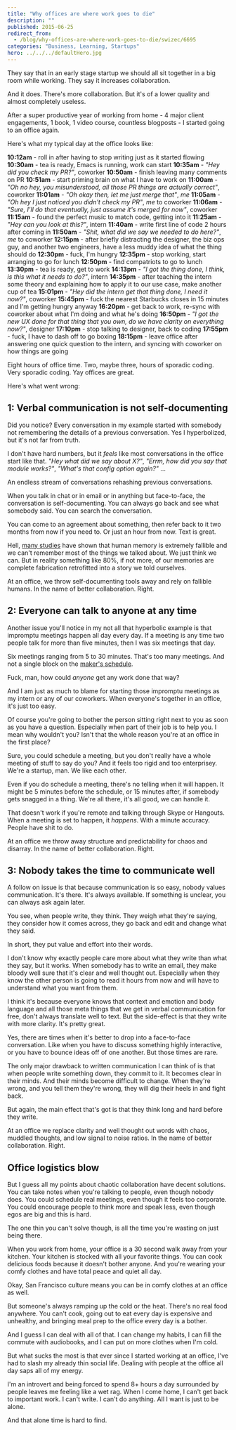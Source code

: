 ```yaml
---
title: "Why offices are where work goes to die"
description: ""
published: 2015-06-25
redirect_from:
  - /blog/why-offices-are-where-work-goes-to-die/swizec/6695
categories: "Business, Learning, Startups"
hero: ../../../defaultHero.jpg
---
```


They say that in an early stage startup we should all sit together in a big room while working. They say it increases collaboration.

And it does. There's more collaboration. But it's of a lower quality and almost completely useless.

After a super productive year of working from home - 4 major client engagements, 1 book, 1 video course, countless blogposts - I started going to an office again.

Here's what my typical day at the office looks like:

**10:12am** - roll in after having to stop writing just as it started flowing **10:30am** - tea is ready, Emacs is running, work can start **10:35am** - _"Hey did you check my PR?"_, coworker **10:50am** - finish leaving many comments on PR **10:51am** - start priming brain on what I have to work on **11:00am** - _"Oh no hey, you misunderstood, all those PR things are actually correct"_, coworker **11:01am** - _"Oh okay then, let me just merge that"_, _me_ **11:05am** - _"Oh hey I just noticed you didn't check my PR"_, _me_ to coworker **11:06am** - _"Sure, I'll do that eventually, just assume it's merged for now"_, coworker **11:15am** - found the perfect music to match code, getting into it **11:25am** - _"Hey can you look at this?"_, intern **11:40am** - write first line of code 2 hours after coming in **11:50am** - _"Shit, what did we say we needed to do here?"_, _me_ to coworker **12:15pm** - after briefly distracting the designer, the biz ops guy, and another two engineers, have a less muddy idea of what the thing should do **12:30pm** - fuck, I'm hungry **12:35pm** - stop working, start arranging to go for lunch **12:50pm** - find compatriots to go to lunch **13:30pm** - tea is ready, get to work **14:13pm** - _"I got the thing done, I think, is this what it needs to do?"_, intern **14:35pm** - after teaching the intern some theory and explaining how to apply it to our use case, make another cup of tea **15:01pm** - _"Hey did the intern get that thing done, I need it now?"_, coworker **15:45pm** - fuck the nearest Starbucks closes in 15 minutes and I'm getting hungry anyway **16:20pm** - get back to work, re-sync with coworker about what I'm doing and what he's doing **16:50pm** - _"I got the new UX done for that thing that you own, do we have clarity on everything now?"_, designer **17:10pm** - stop talking to designer, back to coding **17:55pm** - fuck, I have to dash off to go boxing **18:15pm** - leave office after answering one quick question to the intern, and syncing with coworker on how things are going

Eight hours of office time. Two, maybe three, hours of sporadic coding. Very sporadic coding. Yay offices are great.

Here's what went wrong:

## 1: Verbal communication is not self-documenting

Did you notice? Every conversation in my example started with somebody not remembering the details of a previous conversation. Yes I hyperbolized, but it's not far from truth.

I don't have hard numbers, but it _feels_ like most conversations in the office start like that. _"Hey what did we say about X?"_, _"Errm, how did you say that module works?"_, _"What's that config option again?"_ ...

An endless stream of conversations rehashing previous conversations.

When you talk in chat or in email or in anything but face-to-face, the conversation is self-documenting. You can always go back and see what somebody said. You can search the conversation.

You can come to an agreement about something, then refer back to it two months from now if you need to. Or just an hour from now. Text is great.

Hell, [many studies](https://scholar.google.com/scholar?hl=en&q=human+memory+fallible&btnG=&as_sdt=1%2C5&as_sdtp=) have shown that human memory is extremely fallible and we can't remember most of the things we talked about. We just think we can. But in reality something like 80%, if not more, of our memories are complete fabrication retrofitted into a story we told ourselves.

At an office, we throw self-documenting tools away and rely on fallible humans. In the name of better collaboration. Right.

## 2: Everyone can talk to anyone at any time

Another issue you'll notice in my not all that hyperbolic example is that impromptu meetings happen all day every day. If a meeting is any time two people talk for more than five minutes, then I was six meetings that day.

Six meetings ranging from 5 to 30 minutes. That's too many meetings. And not a single block on the [maker's schedule](https://swizec.com/blog/why-programmers-work-at-night/swizec/3198).

Fuck, man, how could _anyone_ get any work done that way?

And I am just as much to blame for starting those impromptu meetings as my intern or any of our coworkers. When everyone's together in an office, it's just too easy.

Of course you're going to bother the person sitting right next to you as soon as you have a question. Especially when part of their job is to help you. I mean why wouldn't you? Isn't that the whole reason you're at an office in the first place?

Sure, you could schedule a meeting, but you don't really have a whole meeting of stuff to say do you? And it feels too rigid and too enterprisey. We're a startup, man. We like each other.

Even if you do schedule a meeting, there's no telling when it will happen. It might be 5 minutes before the schedule, or 15 minutes after, if somebody gets snagged in a thing. We're all there, it's all good, we can handle it.

That doesn't work if you're remote and talking through Skype or Hangouts. When a meeting is set to happen, it _happens_. With a minute accuracy. People have shit to do.

At an office we throw away structure and predictability for chaos and disarray. In the name of better collaboration. Right.

## 3: Nobody takes the time to communicate well

A follow on issue is that because communication is so easy, nobody values communication. It's there. It's always available. If something is unclear, you can always ask again later.

You see, when people write, they think. They weigh what they're saying, they consider how it comes across, they go back and edit and change what they said.

In short, they put value and effort into their words.

I don't know why exactly people care more about what they write than what they say, but it works. When somebody has to write an email, they make bloody well sure that it's clear and well thought out. Especially when they know the other person is going to read it hours from now and will have to understand what you want from them.

I think it's because everyone knows that context and emotion and body language and all those meta things that we get in verbal communication for free, don't always translate well to text. But the side-effect is that they write with more clarity. It's pretty great.

Yes, there are times when it's better to drop into a face-to-face conversation. Like when you have to discuss something highly interactive, or you have to bounce ideas off of one another. But those times are rare.

The only major drawback to written communication I can think of is that when people write something down, they commit to it. It becomes clear in their minds. And their minds become difficult to change. When they're wrong, and you tell them they're wrong, they will dig their heels in and fight back.

But again, the main effect that's got is that they think long and hard before they write.

At an office we replace clarity and well thought out words with chaos, muddled thoughts, and low signal to noise ratios. In the name of better collaboration. Right.

## Office logistics blow

But I guess all my points about chaotic collaboration have decent solutions. You can take notes when you're talking to people, even though nobody does. You could schedule real meetings, even though it feels too corporate. You could encourage people to think more and speak less, even though egos are big and this is hard.

The one thin you can't solve though, is all the time you're wasting on just being there.

When you work from home, your office is a 30 second walk away from your kitchen. Your kitchen is stocked with all your favorite things. You can cook delicious foods because it doesn't bother anyone. And you're wearing your comfy clothes and have total peace and quiet all day.

Okay, San Francisco culture means you can be in comfy clothes at an office as well.

But someone's always ramping up the cold or the heat. There's no real food anywhere. You can't cook, going out to eat every day is expensive and unhealthy, and bringing meal prep to the office every day is a bother.

And I guess I can deal with all of that. I can change my habits, I can fill the commute with audiobooks, and I can put on more clothes when I'm cold.

But what sucks the most is that ever since I started working at an office, I've had to slash my already thin social life. Dealing with people at the office all day saps all of my energy.

I'm an introvert and being forced to spend 8+ hours a day surrounded by people leaves me feeling like a wet rag. When I come home, I can't get back to important work. I can't write. I can't do anything. All I want is just to be alone.

And that alone time is hard to find.
